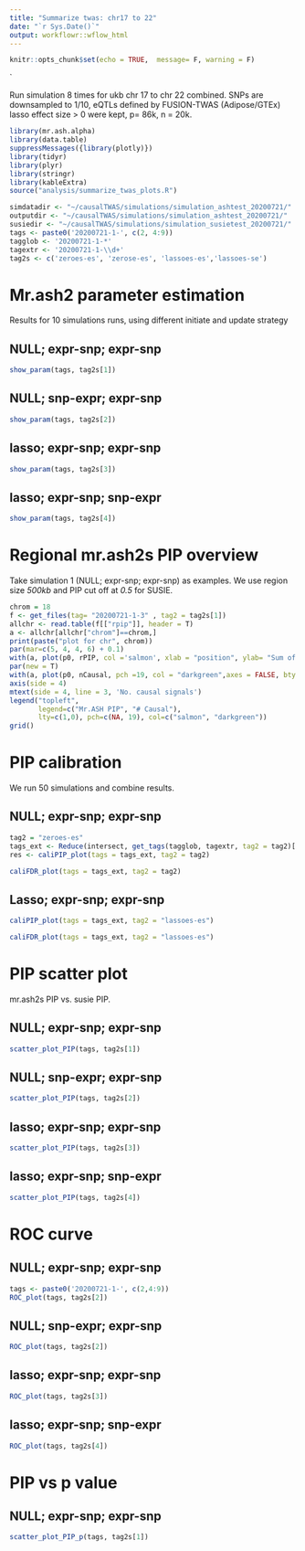 ```yaml
---
title: "Summarize twas: chr17 to 22"
date: "`r Sys.Date()`"
output: workflowr::wflow_html
---
```


```r
knitr::opts_chunk$set(echo = TRUE,  message= F, warning = F)
```
`

Run simulation 8 times for ukb chr 17 to chr 22 combined. SNPs are downsampled to 1/10, eQTLs defined by FUSION-TWAS (Adipose/GTEx) lasso effect size > 0 were kept, p= 86k, n = 20k.

```r
library(mr.ash.alpha)
library(data.table)
suppressMessages({library(plotly)})
library(tidyr)
library(plyr)
library(stringr)
library(kableExtra)
source("analysis/summarize_twas_plots.R")
```
```r
simdatadir <- "~/causalTWAS/simulations/simulation_ashtest_20200721/"
outputdir <- "~/causalTWAS/simulations/simulation_ashtest_20200721/"
susiedir <- "~/causalTWAS/simulations/simulation_susietest_20200721/"
tags <- paste0('20200721-1-', c(2, 4:9))
tagglob <- '20200721-1-*'
tagextr <- '20200721-1-\\d+'
tag2s <- c('zeroes-es', 'zerose-es', 'lassoes-es','lassoes-se')
```

# Mr.ash2 parameter estimation

Results for 10 simulations runs, using different initiate and update strategy


## NULL; expr-snp; expr-snp 

```r
show_param(tags, tag2s[1])
```

## NULL; snp-expr; expr-snp

```r
show_param(tags, tag2s[2])
```

## lasso; expr-snp; expr-snp

```r
show_param(tags, tag2s[3])
```

## lasso; expr-snp; snp-expr

```r
show_param(tags, tag2s[4])
```

# Regional mr.ash2s PIP overview
Take simulation 1 (NULL; expr-snp; expr-snp) as examples. We use region size *500kb* and PIP cut off at *0.5* for SUSIE.

```r
chrom = 18
f <- get_files(tag= "20200721-1-3" , tag2 = tag2s[1])
allchr <- read.table(f[["rpip"]], header = T)
a <- allchr[allchr["chrom"]==chrom,]
print(paste("plot for chr", chrom))
par(mar=c(5, 4, 4, 6) + 0.1)
with(a, plot(p0, rPIP, col ='salmon', xlab = "position", ylab= "Sum of PIP", type = 'h', lwd = 2))
par(new = T)
with(a, plot(p0, nCausal, pch =19, col = "darkgreen",axes = FALSE, bty = "n", xlab = "", ylab = ""))
axis(side = 4)
mtext(side = 4, line = 3, 'No. causal signals')
legend("topleft",
       legend=c("Mr.ASH PIP", "# Causal"),
       lty=c(1,0), pch=c(NA, 19), col=c("salmon", "darkgreen"))
grid()
```


# PIP calibration
We run 50 simulations and combine results.

## NULL; expr-snp; expr-snp 
```r
tag2 = "zeroes-es"
tags_ext <- Reduce(intersect, get_tags(tagglob, tagextr, tag2 = tag2)['gsusie'])
res <- caliPIP_plot(tags = tags_ext, tag2 = tag2)
```
```r
caliFDR_plot(tags = tags_ext, tag2 = tag2)
```

## Lasso; expr-snp; expr-snp 
```r
caliPIP_plot(tags = tags_ext, tag2 = "lassoes-es")
```

```r
caliFDR_plot(tags = tags_ext, tag2 = "lassoes-es")
```

# PIP scatter plot
mr.ash2s PIP vs. susie PIP.

## NULL; expr-snp; expr-snp 
```r
scatter_plot_PIP(tags, tag2s[1])
```
## NULL; snp-expr; expr-snp

```r
scatter_plot_PIP(tags, tag2s[2])
```
## lasso; expr-snp; expr-snp

```r
scatter_plot_PIP(tags, tag2s[3])
```

## lasso; expr-snp; snp-expr

```r
scatter_plot_PIP(tags, tag2s[4])
```


# ROC curve

## NULL; expr-snp; expr-snp 
```r
tags <- paste0('20200721-1-', c(2,4:9))
ROC_plot(tags, tag2s[2])
```

## NULL; snp-expr; expr-snp

```r
ROC_plot(tags, tag2s[2])
```

## lasso; expr-snp; expr-snp

```r
ROC_plot(tags, tag2s[3])
```

## lasso; expr-snp; snp-expr

```r
ROC_plot(tags, tag2s[4])
```


# PIP vs p value

## NULL; expr-snp; expr-snp 
```r
scatter_plot_PIP_p(tags, tag2s[1])
```


